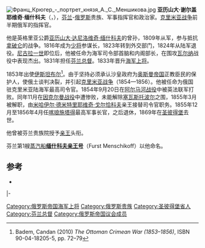 [[Image:Франц_Крюгер_-_портрет_князя_А._С._Меншикова.jpg|thumb]]
'''亚历山大·谢尔盖耶维奇·缅什科夫'''（{{lang-ru|Александр Серге́евич Меншиков}}，{{bd|1787年|8月26日|1869年|5月1日|}}），[[芬兰|芬兰]]-[[俄罗斯|俄罗斯]]贵族、军事指挥官和政治家。[[克里米亚战争|克里米亚战争]]前半期俄军的指挥官。

他是英格里亚公爵[[亚历山大·达尼洛维奇·缅什科夫|亚历山大·达尼洛维奇·缅什科夫]]的曾孙，1809年从军，参与抵抗[[拿破仑|拿破仑]]的战争。1816年成为[[少将|少将]]参谋长，1823年转到外交部门，1824年从陆军退役。[[尼古拉一世_(俄国)|尼古拉一世]]即位后，他被任命为海军司令部首脑和内阁部长，在围攻[[瓦尔纳|瓦尔纳]]战役中表现杰出。1831年担任[[芬兰总督|芬兰总督]]。1833年晋升[[海军上将|海军上将]]。

1853年出使[[伊斯坦布尔|伊斯坦布尔]]<ref>Badem, Candan (2010) '' The Ottoman Crimean War (1853–1856)'', ISBN 90-04-18205-5, pp. 72–79</ref>。由于坚持必须承认沙皇政府为[[奥斯曼帝国|奥斯曼帝国]]正教臣民的保护人，使俄土谈判决裂，并引起[[克里米亚战争|克里米亚战争]]（1854—1856）。他被任命为俄国驻克里米亚陆海军最高司令官。1854年9月20日在[[阿尔马河战役|阿尔马河战役]]中被英法联军打败。同年11月在[[因克尔曼战役|因克尔曼战役]]中遭惨败，未能解除[[塞瓦斯托波尔|塞瓦斯托波尔]]之围，1855年3月被解职，由[[米哈伊尔·德米特里耶维奇·戈尔恰科夫|米哈伊尔·德米特里耶维奇·戈尔恰科夫]]亲王接替司令官职务。1855年12月至1856年4月任[[喀琅施塔得|喀琅施塔得]]最高军事长官，之后退休，1869年在[[圣彼得堡|圣彼得堡]]去世。

他曾被芬兰贵族院授予[[亲王|亲王]]头衔。

芬兰第1艘[[蒸汽船|蒸汽船]]'''[[缅什科夫亲王号|缅什科夫亲王号]]'''（Furst Menschikoff）以他命名。

==参考==
{{reflist}}

*{{1911}}

{{S-start}}
{{S-off}}
|-
{{S-bef|before=[[阿尔谢尼·扎克列夫斯基|阿尔谢尼·扎克列夫斯基]]<br>(Arseniy Zakrevskiy)}}
{{S-ttl|title=[[芬兰总督|芬兰总督]]|years=1831–1855}}
{{S-aft|after=[[弗雷德里希·威廉·伦伯特·冯·贝格|弗雷德里希·威廉·伦伯特·冯·贝格]]<br>(Friedrich Wilhelm Rembert von Berg)}}
{{S-gov}}
{{S-bef|before=[[安东·摩勒|安东·摩勒]]<br>(Anton Moller)}}
{{S-ttl|title=俄罗斯帝国海军大臣|years=1836–1855}}
{{S-aft|after=[[斐迪南·冯·弗兰格尔|斐迪南·冯·弗兰格尔]]<br>(Ferdinand von Wrangel)}}
{{S-end}}

{{Authority control}}

{{DEFAULTSORT:Menshikov, Alexander Sergeievich}}

[[Category:俄罗斯帝国海军上将|Category:俄罗斯帝国海军上将]]
[[Category:俄罗斯贵族|Category:俄罗斯贵族]]
[[Category:圣彼得堡省人|Category:圣彼得堡省人]]
[[Category:芬兰总督|Category:芬兰总督]]
[[Category:俄罗斯帝国议会成员|Category:俄罗斯帝国议会成员]]